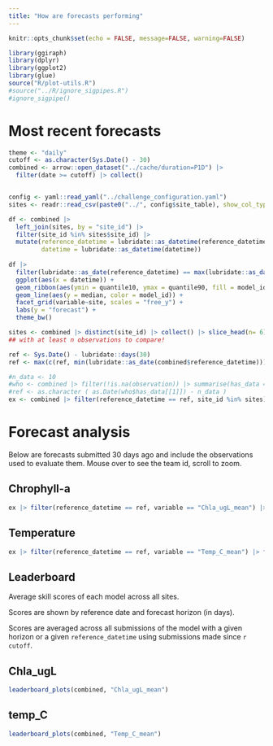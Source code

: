 ```yaml
---
title: "How are forecasts performing"
---
```


```r
knitr::opts_chunk$set(echo = FALSE, message=FALSE, warning=FALSE)
```

```r
library(ggiraph)
library(dplyr)
library(ggplot2)
library(glue)
source("R/plot-utils.R")
#source("../R/ignore_sigpipes.R")
#ignore_sigpipe()


```

# Most recent forecasts

```r
theme <- "daily"
cutoff <- as.character(Sys.Date() - 30)
combined <- arrow::open_dataset("../cache/duration=P1D") |> 
  filter(date >= cutoff) |> collect()


config <- yaml::read_yaml("../challenge_configuration.yaml")
sites <- readr::read_csv(paste0("../", config$site_table), show_col_types = FALSE)
```

```r
df <- combined |> 
  left_join(sites, by = "site_id") |> 
  filter(site_id %in% sites$site_id) |> 
  mutate(reference_datetime = lubridate::as_datetime(reference_datetime),
         datetime = lubridate::as_datetime(datetime))
       
df |> 
  filter(lubridate::as_date(reference_datetime) == max(lubridate::as_date(combined$reference_datetime))) |> 
  ggplot(aes(x = datetime)) +
  geom_ribbon(aes(ymin = quantile10, ymax = quantile90, fill = model_id), alpha = 0.5) + 
  geom_line(aes(y = median, color = model_id)) +
  facet_grid(variable~site, scales = "free_y") +
  labs(y = "forecast") +
  theme_bw()
```

```r
sites <- combined |> distinct(site_id) |> collect() |> slice_head(n= 6) |> pull(site_id)
## with at least n observations to compare!

ref <- Sys.Date() - lubridate::days(30)
ref <- max(c(ref, min(lubridate::as_date(combined$reference_datetime))))

#n_data <- 10
#who <- combined |> filter(!is.na(observation)) |> summarise(has_data = max(reference_datetime)) |> collect()
#ref <- as.character ( as.Date(who$has_data[[1]]) - n_data )
ex <- combined |> filter(reference_datetime == ref, site_id %in% sites) 

```

# Forecast analysis

Below are forecasts submitted 30 days ago and include the observations used to evaluate them. Mouse over to see the team id, scroll to zoom.

::: panel-tabset

## Chrophyll-a 

```r
ex |> filter(reference_datetime == ref, variable == "Chla_ugL_mean") |> forecast_plots()
```

## Temperature

```r
ex |> filter(reference_datetime == ref, variable == "Temp_C_mean") |> forecast_plots()
```
:::

## Leaderboard

Average skill scores of each model across all sites.\

Scores are shown by reference date and forecast horizon (in days).\

Scores are averaged across all submissions of the model with a given horizon or a given `reference_datetime` using submissions made since `r cutoff`.\

::: panel-tabset
## Chla_ugL

```r
leaderboard_plots(combined, "Chla_ugL_mean")
```

## temp_C

```r
leaderboard_plots(combined, "Temp_C_mean")
```

:::
